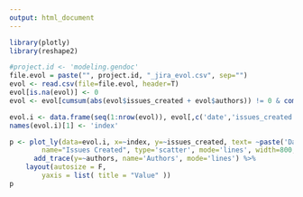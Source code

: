 ```yaml
---
output: html_document
---
```

<div class="row"><div class="col-md-12">
```r
library(plotly)
library(reshape2)

#project.id <- 'modeling.gendoc'
file.evol = paste("", project.id, "_jira_evol.csv", sep="")
evol <- read.csv(file=file.evol, header=T)
evol[is.na(evol)] <- 0
evol <- evol[cumsum(abs(evol$issues_created + evol$authors)) != 0 & complete.cases(evol),]

evol.i <- data.frame(seq(1:nrow(evol)), evol[,c('date','issues_created', 'authors')])
names(evol.i)[1] <- 'index'

p <- plot_ly(data=evol.i, x=~index, y=~issues_created, text= ~paste('Date: ', date), 
		name="Issues Created", type='scatter', mode='lines', width=800, height=350)  %>% 
	  add_trace(y=~authors, name='Authors', mode='lines') %>% 
    layout(autosize = F,
		yaxis = list( title = "Value" ))
p
```
</div></div>
